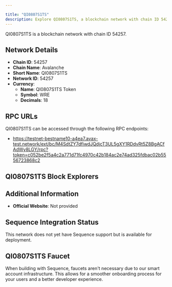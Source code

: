 ```yaml
---

title: "QI0807S1TS"
description: Explore QI0807S1TS, a blockchain network with chain ID 54257. Learn about its native currency, QI0807S1TS Token, and how to interact with the network.
---
```




QI0807S1TS is a blockchain network with chain ID 54257.

## Network Details

- **Chain ID**: 54257
- **Chain Name**: Avalanche
- **Short Name**: QI0807S1TS
- **Network ID**: 54257
- **Currency**: 
  - **Name**: QI0807S1TS Token
  - **Symbol**: WRE
  - **Decimals**: 18

## RPC URLs

QI0807S1TS can be accessed through the following RPC endpoints:

- https://testnet-bestname10-a4ea7.avax-test.network/ext/bc/M4SdtZY7dfiwdJQdjcT3UL5gXY1RDdvRt5Z8BgACfAdWy8LGY/rpc?token=c052be2f5a4c2a771d71fc4970c42b184ac2e74ad325fdbac02b5556723868c2

## QI0807S1TS Block Explorers



## Additional Information

- **Official Website**: Not provided

## Sequence Integration Status

This network does not yet have Sequence support but is available for deployment.

## QI0807S1TS Faucet

When building with Sequence, faucets aren't necessary due to our smart account infrastructure. This allows for a smoother onboarding process for your users and a better developer experience.
